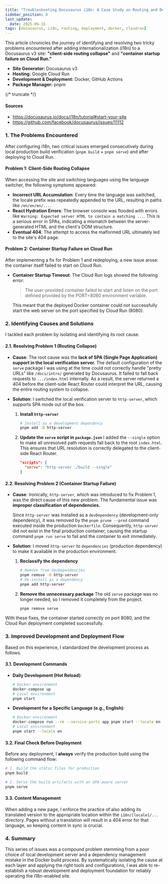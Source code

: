 ```yaml
---
title: "Troubleshooting Docusaurus i18n: A Case Study on Routing and Deployment Issues"
sidebar_position: 8
last_update:
  date: 2025-06-16
tags: [docusaurus, i18n, routing, deployment, docker, cloudrun]
---
```



This article chronicles the journey of identifying and resolving two tricky problems encountered after adding internationalization (i18n) to a Docusaurus v3 site: **"client-side routing collapse"** and **"container startup failure on Cloud Run."**

<Admonition type="info" title="Prerequisite Environment">
  <ul>
    <li><strong>Site Generator:</strong> Docusaurus v3</li>
    <li><strong>Hosting:</strong> Google Cloud Run</li>
    <li><strong>Development & Deployment:</strong> Docker, GitHub Actions</li>
    <li><strong>Package Manager:</strong> pnpm</li>
  </ul>
</Admonition>

{/* truncate */}

#### Sources
- https://docusaurus.io/docs/i18n/tutorial#start-your-site
- https://github.com/facebook/docusaurus/issues/11112

### 1. The Problems Encountered

After configuring i18n, two critical issues emerged consecutively during local production build verification (`pnpm build` + `pnpm serve`) and after deploying to Cloud Run.

#### Problem 1: Client-Side Routing Collapse

When accessing the site and switching languages using the language switcher, the following symptoms appeared:

*   **Incorrect URL Accumulation**: Every time the language was switched, the locale prefix was repeatedly appended to the URL, resulting in paths like `/en/en/en/...`.
*   **React Hydration Errors**: The browser console was flooded with errors like `Warning: Expected server HTML to contain a matching ...`. This is a serious error in SPAs, indicating a mismatch between the server-generated HTML and the client's DOM structure.
*   **Eventual 404**: The attempt to access the malformed URL ultimately led to the site's 404 page.

#### Problem 2: Container Startup Failure on Cloud Run

After implementing a fix for Problem 1 and redeploying, a new issue arose: the container itself failed to start on Cloud Run.

*   **Container Startup Timeout**: The Cloud Run logs showed the following error:
    > The user-provided container failed to start and listen on the port defined provided by the PORT=8080 environment variable.

    This meant that the deployed Docker container could not successfully start the web server on the port specified by Cloud Run (8080).

### 2. Identifying Causes and Solutions

I tackled each problem by isolating and identifying its root cause.

#### 2.1. Resolving Problem 1 (Routing Collapse)

*   **Cause**:
    The root cause was the **lack of SPA (Single Page Application) support in the local verification server.**
    The default configuration of the `serve` package I was using at the time could not correctly handle "pretty URLs" like `/docs/intro/` generated by Docusaurus. It failed to fall back requests to `.../index.html` internally. As a result, the server returned a 404 before the client-side React Router could interpret the URL, causing the entire routing system to collapse.

*   **Solution**:
    I switched the local verification server to `http-server`, which supports SPA mode out of the box.

    1.  **Install `http-server`**
        ```bash
        # Install as a development dependency
        pnpm add -D http-server
        ```

    2.  **Update the `serve` script in `package.json`**
        I added the `--single` option to make all unresolved path requests fall back to the root `index.html`. This ensures that URL resolution is correctly delegated to the client-side React Router.
        ```json title="package.json"
        "scripts": {
          "serve": "http-server ./build --single"
        }
        ```

#### 2.2. Resolving Problem 2 (Container Startup Failure)

*   **Cause**:
    Ironically, `http-server`, which was introduced to fix Problem 1, was the direct cause of this new problem. The fundamental issue was **improper classification of dependencies.**

    Since `http-server` was installed as a `devDependency` (development-only dependency), it was removed by the `pnpm prune --prod` command executed inside the production `Dockerfile`. Consequently, `http-server` did not exist in the final production container, causing the startup command `pnpm run serve` to fail and the container to exit immediately.

*   **Solution**:
    I moved `http-server` to `dependencies` (production dependency) to make it available in the production environment.

    1.  **Reclassify the dependency**
        ```bash
        # Remove from devDependencies
        pnpm remove -D http-server
        # Re-install as a dependency
        pnpm add http-server
        ```
    2.  **Remove the unnecessary package**
        The old `serve` package was no longer needed, so I removed it completely from the project.
        ```bash
        pnpm remove serve
        ```

With these fixes, the container started correctly on port 8080, and the Cloud Run deployment completed successfully.

### 3. Improved Development and Deployment Flow

Based on this experience, I standardized the development process as follows.

#### 3.1. Development Commands

*   **Daily Development (Hot Reload)**:
    ```bash
    # Docker environment
    docker-compose up
    # Local environment
    pnpm start
    ```
*   **Development for a Specific Language (e.g., English)**:
    ```bash
    # Docker environment
    docker-compose run --rm --service-ports app pnpm start --locale en --host 0.0.0.0
    # Local environment
    pnpm start --locale en
    ```

#### 3.2. Final Check Before Deployment

Before any deployment, I **always** verify the production build using the following command flow:
```bash
# 1. Build the static files for production
pnpm build

# 2. Serve the build artifacts with an SPA-aware server
pnpm serve
```

#### 3.3. Content Management

When adding a new page, I enforce the practice of also adding its translated version to the appropriate location within the `i18n/[locale]/...` directory. Pages without a translation will result in a 404 error for that language, so keeping content in sync is crucial.

### 4. Summary

This series of issues was a compound problem stemming from a poor choice of local development server and a dependency management mistake in the Docker build process. By systematically isolating the cause at each layer and applying the right tools and configurations, I was able to re-establish a robust development and deployment foundation for reliably operating the i18n-enabled site.
